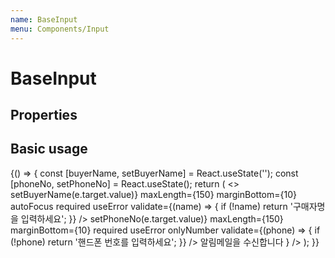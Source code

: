 ```yaml
---
name: BaseInput
menu: Components/Input
---
```



# BaseInput

## Properties

<Props of={BaseInput} />

## Basic usage

<Playground>
  {() => {
    const [buyerName, setBuyerName] = React.useState('');
    const [phoneNo, setPhoneNo] = React.useState();
    return (
      <>
        <Container>
          <BaseInput
            type="text"
            name="test1"
          />
          <BaseInput
            name="test2"
            readOnly
          />
          <BaseInput
            name="test2"
            disabled
          />
        </Container>
        <br />
        <Container>
          <BaseInput
            name="test2"
            label="제목"
            placeholder="제목을 입력하세요 (최대 50자)"
            maxLength={50}
            marginBottom={10}
          />
          <BaseInput
            name="buyerName"
            label="구매자"
            placeholder="구매자명을 입력하세요"
            value={buyerName}
            onChange={e => setBuyerName(e.target.value)}
            maxLength={150}
            marginBottom={10}
            autoFocus
            required
            useError
            validate={(name) => {
              if (!name) return '구매자명을 입력하세요';
            }}
          />
          <BaseInput
            name="phoneNo"
            label="핸드폰"
            placeholder="핸드폰 번호를 입력하세요"
            value={phoneNo}
            onChange={e => setPhoneNo(e.target.value)}
            maxLength={150}
            marginBottom={10}
            required
            useError
            onlyNumber
            validate={(phone) => {
              if (!phone) return '핸드폰 번호를 입력하세요';
            }}
          />
          <BaseInput
            name="email"
            label="이메일"
            placeholder="이메일"
            footer={
              <div style={{display:'flex', alignItems:'center'}}>
                <Checkbox state="on" />
                <span className="notify-text">
                  알림메일을 수신합니다
                </span>
              </div>
            }
          />
        </Container>
      </>
    );
  }}
</Playground>
